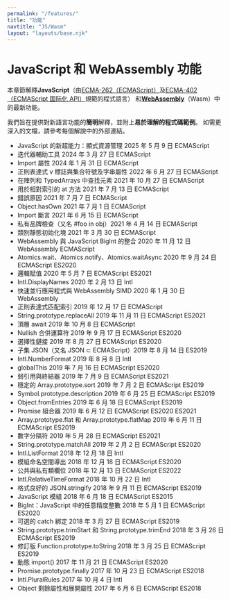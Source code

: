 ```yaml
---
permalink: "/features/"
title: "功能"
navtitle: "JS/Wasm"
layout: "layouts/base.njk"
---
```

<h1>JavaScript 和 WebAssembly 功能</h1>

<p>本章節解釋<strong>JavaScript</strong>（由<a href="https://tc39.es/ecma262/">ECMA-262（ECMAScript）</a>及<a href="https://tc39.es/ecma402/">ECMA-402（ECMAScript 国际化 API）</a>規範的程式語言）
和<a href="https://webassembly.github.io/spec/core/"><strong>WebAssembly</strong></a>（Wasm）中的最新功能。</p>

<!--truncate-->
<p>我們旨在提供對新語言功能的<strong>簡明</strong>解釋，並附上<strong>易於理解的程式碼範例</strong>。
如需更深入的文檔，請參考每個解說中的外部連結。</p>

- JavaScript 的新超能力：顯式資源管理 2025 年 5 月 9 日 ECMAScript
- 迭代器輔助工具 2024 年 3 月 27 日 ECMAScript
- Import 屬性 2024 年 1 月 31 日 ECMAScript
- 正則表達式 v 標誌與集合符號及字串屬性 2022 年 6 月 27 日 ECMAScript
- 在陣列和 TypedArrays 中查找元素 2021 年 10 月 27 日 ECMAScript
- 用於相對索引的 at 方法 2021 年 7 月 13 日 ECMAScript
- 錯誤原因 2021 年 7 月 7 日 ECMAScript
- Object.hasOwn 2021 年 7 月 1 日 ECMAScript
- Import 斷言 2021 年 6 月 15 日 ECMAScript
- 私有品牌檢查（又名 #foo in obj）2021 年 4 月 14 日 ECMAScript
- 類別靜態初始化塊 2021 年 3 月 30 日 ECMAScript
- WebAssembly 與 JavaScript BigInt 的整合 2020 年 11 月 12 日 WebAssembly ECMAScript
- Atomics.wait、Atomics.notify、Atomics.waitAsync 2020 年 9 月 24 日 ECMAScript ES2020
- 邏輯賦值 2020 年 5 月 7 日 ECMAScript ES2021
- Intl.DisplayNames 2020 年 2 月 13 日 Intl
- 快速並行應用程式與 WebAssembly SIMD 2020 年 1 月 30 日 WebAssembly
- 正則表達式匹配索引 2019 年 12 月 17 日 ECMAScript
- String.prototype.replaceAll 2019 年 11 月 11 日 ECMAScript ES2021
- 頂層 await 2019 年 10 月 8 日 ECMAScript
- Nullish 合併運算符 2019 年 9 月 17 日 ECMAScript ES2020
- 選擇性鏈接 2019 年 8 月 27 日 ECMAScript ES2020
- 子集 JSON（又名 JSON ⊂ ECMAScript）2019 年 8 月 14 日 ES2019
- Intl.NumberFormat 2019 年 8 月 8 日 Intl
- globalThis 2019 年 7 月 16 日 ECMAScript ES2020
- 弱引用與終結器 2019 年 7 月 9 日 ECMAScript ES2021
- 穩定的 Array.prototype.sort 2019 年 7 月 2 日 ECMAScript ES2019
- Symbol.prototype.description 2019 年 6 月 25 日 ECMAScript ES2019
- Object.fromEntries 2019 年 6 月 18 日 ECMAScript ES2019
- Promise 組合器 2019 年 6 月 12 日 ECMAScript ES2020 ES2021
- Array.prototype.flat 和 Array.prototype.flatMap 2019 年 6 月 11 日 ECMAScript ES2019
- 數字分隔符 2019 年 5 月 28 日 ECMAScript ES2021
- String.prototype.matchAll 2019 年 2 月 2 日 ECMAScript ES2020
- Intl.ListFormat 2018 年 12 月 18 日 Intl
- 模組命名空間導出 2018 年 12 月 18 日 ECMAScript ES2020
- 公共與私有類欄位 2018 年 12 月 13 日 ECMAScript ES2022
- Intl.RelativeTimeFormat 2018 年 10 月 22 日 Intl
- 格式良好的 JSON.stringify 2018 年 9 月 11 日 ECMAScript ES2019
- JavaScript 模組 2018 年 6 月 18 日 ECMAScript ES2015
- BigInt：JavaScript 中的任意精度整數 2018 年 5 月 1 日 ECMAScript ES2020
- 可選的 catch 綁定 2018 年 3 月 27 日 ECMAScript ES2019
- String.prototype.trimStart 和 String.prototype.trimEnd 2018 年 3 月 26 日 ECMAScript ES2019
- 修訂版 Function.prototype.toString 2018 年 3 月 25 日 ECMAScript ES2019
- 動態 import() 2017 年 11 月 21 日 ECMAScript ES2020
- Promise.prototype.finally 2017 年 10 月 23 日 ECMAScript ES2018
- Intl.PluralRules 2017 年 10 月 4 日 Intl
- Object 剩餘屬性和展開屬性 2017 年 6 月 6 日 ECMAScript ES2018
